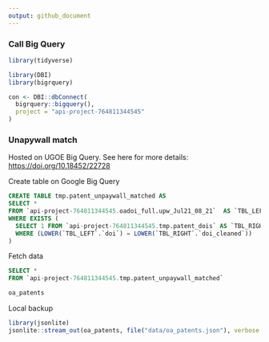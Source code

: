 ```yaml
---
output: github_document
---
```


### Call Big Query

```r
library(tidyverse)

library(DBI)
library(bigrquery)

con <- DBI::dbConnect(
  bigrquery::bigquery(),
  project = "api-project-764811344545"
)
```

### Unapywall match

Hosted on UGOE Big Query. See here for more details: 
<https://doi.org/10.18452/22728>

Create table on Google Big Query

```sql
CREATE TABLE tmp.patent_unpaywall_matched AS
SELECT *
FROM `api-project-764811344545.oadoi_full.upw_Jul21_08_21`  AS `TBL_LEFT`
WHERE EXISTS (
  SELECT 1 FROM `api-project-764811344545.tmp.patent_dois` AS `TBL_RIGHT`
  WHERE (LOWER(`TBL_LEFT`.`doi`) = LOWER(`TBL_RIGHT`.`doi_cleaned`))
)
```

Fetch data

```sql
SELECT * 
FROM `api-project-764811344545.tmp.patent_unpaywall_matched`
```

```r
oa_patents
```

Local backup

```r
library(jsonlite)
jsonlite::stream_out(oa_patents, file("data/oa_patents.json"), verbose = FALSE)
```
